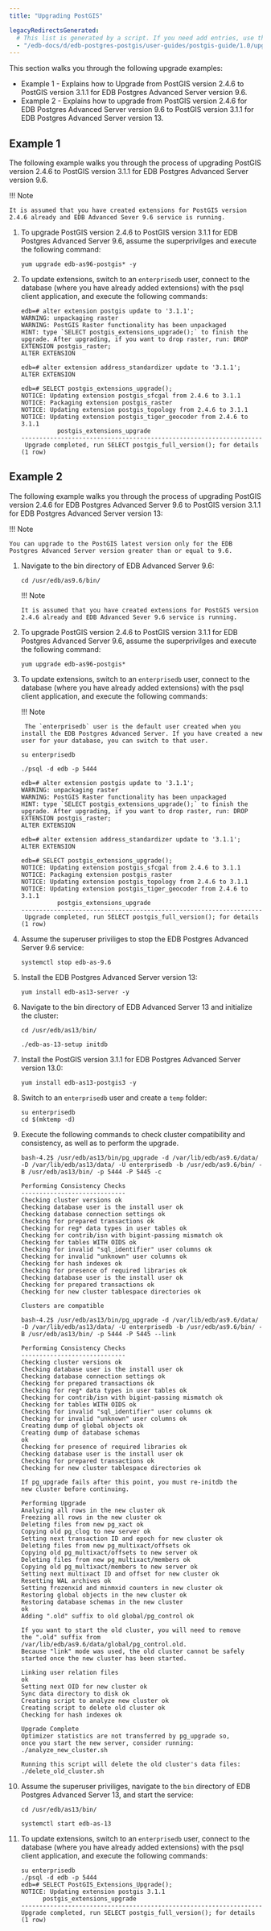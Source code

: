 ```yaml
---
title: "Upgrading PostGIS"

legacyRedirectsGenerated:
  # This list is generated by a script. If you need add entries, use the `legacyRedirects` key.
  - "/edb-docs/d/edb-postgres-postgis/user-guides/postgis-guide/1.0/upgrading_postgis.html"
---
```


<div id="upgrade" class="registered_link"></div>

This section walks you through the following upgrade examples:

- Example 1 - Explains how to Upgrade from PostGIS version 2.4.6 to PostGIS version 3.1.1 for EDB Postgres Advanced Server version 9.6.
- Example 2 - Explains how to upgrade from PostGIS version 2.4.6 for EDB Postgres Advanced Server version 9.6 to PostGIS version 3.1.1 for EDB Postgres Advanced Server version 13.

## Example 1

The following example walks you through the process of upgrading PostGIS version 2.4.6 to PostGIS version 3.1.1 for EDB Postgres Advanced Server version 9.6.

!!! Note

    It is assumed that you have created extensions for PostGIS version 2.4.6 already and EDB Advanced Sever 9.6 service is running.

1.  To upgrade PostGIS version 2.4.6 to PostGIS version 3.1.1 for EDB Postgres Advanced Server 9.6, assume the superprivilges and execute the following command:

    ```text
    yum upgrade edb-as96-postgis* -y
    ```

2. To update extensions, switch to an `enterprisedb` user, connect to the database (where you have already added extensions) with the psql client application, and execute the following commands:

    ```text
    edb=# alter extension postgis update to '3.1.1';
    WARNING: unpackaging raster
    WARNING: PostGIS Raster functionality has been unpackaged
    HINT: type `SELECT postgis_extensions_upgrade();` to finish the upgrade. After upgrading, if you want to drop raster, run: DROP EXTENSION postgis_raster;
    ALTER EXTENSION
    ```

    ```text
    edb=# alter extension address_standardizer update to '3.1.1';
    ALTER EXTENSION
    ```

    ```text
    edb=# SELECT postgis_extensions_upgrade();
    NOTICE: Updating extension postgis_sfcgal from 2.4.6 to 3.1.1
    NOTICE: Packaging extension postgis_raster
    NOTICE: Updating extension postgis_topology from 2.4.6 to 3.1.1
    NOTICE: Updating extension postgis_tiger_geocoder from 2.4.6 to 3.1.1
              postgis_extensions_upgrade           
    -------------------------------------------------------------------
     Upgrade completed, run SELECT postgis_full_version(); for details
    (1 row)
    ```

## Example 2

The following example walks you through the process of upgrading PostGIS version 2.4.6 for EDB Postgres Advanced Server 9.6 to PostGIS version 3.1.1 for EDB Postgres Advanced Server version 13:

!!! Note

    You can upgrade to the PostGIS latest version only for the EDB Postgres Advanced Server version greater than or equal to 9.6.

1.  Navigate to the bin directory of EDB Advanced Server 9.6:

    ```text
    cd /usr/edb/as9.6/bin/
    ```

    !!! Note

        It is assumed that you have created extensions for PostGIS version 2.4.6 already and EDB Advanced Sever 9.6 service is running.

2.  To upgrade PostGIS version 2.4.6 to PostGIS version 3.1.1 for EDB Postgres Advanced Server 9.6, assume the superprivilges and execute the following command:

    ```text
    yum upgrade edb-as96-postgis*
    ```

3. To update extensions, switch to an `enterprisedb` user, connect to the database (where you have already added extensions) with the psql client application, and execute the following commands:

    !!! Note

        The `enterprisedb` user is the default user created when you install the EDB Postgres Advanced Server. If you have created a new user for your database, you can switch to that user.

    ```text
    su enterprisedb

    ./psql -d edb -p 5444
    ```

    ```text
    edb=# alter extension postgis update to '3.1.1';
    WARNING: unpackaging raster
    WARNING: PostGIS Raster functionality has been unpackaged
    HINT: type `SELECT postgis_extensions_upgrade();` to finish the upgrade. After upgrading, if you want to drop raster, run: DROP EXTENSION postgis_raster;
    ALTER EXTENSION
    ```

    ```text
    edb=# alter extension address_standardizer update to '3.1.1';
    ALTER EXTENSION
    ```

    ```text
    edb=# SELECT postgis_extensions_upgrade();
    NOTICE: Updating extension postgis_sfcgal from 2.4.6 to 3.1.1
    NOTICE: Packaging extension postgis_raster
    NOTICE: Updating extension postgis_topology from 2.4.6 to 3.1.1
    NOTICE: Updating extension postgis_tiger_geocoder from 2.4.6 to 3.1.1
              postgis_extensions_upgrade           
    -------------------------------------------------------------------
     Upgrade completed, run SELECT postgis_full_version(); for details
    (1 row)
    ```

4. Assume the superuser priviliges to stop the EDB Postgres Advanced Server 9.6 service:

    ```text
    systemctl stop edb-as-9.6
    ```

5.  Install the EDB Postgres Advanced Server version 13:

    ```text
    yum install edb-as13-server -y
    ```

6.  Navigate to the bin directory of EDB Advanced Server 13 and initialize the cluster:

    ```text
    cd /usr/edb/as13/bin/

    ./edb-as-13-setup initdb
    ```

7. Install the PostGIS version 3.1.1 for EDB Postgres Advanced Server version 13.0:

    ```text
    yum install edb-as13-postgis3 -y
    ```

8. Switch to an `enterprisedb` user and create a `temp` folder:

    ```text
    su enterprisedb
    cd $(mktemp -d)
    ```

9.  Execute the following commands to check cluster compatibility and consistency, as well as to perform the upgrade.

    ```text
    bash-4.2$ /usr/edb/as13/bin/pg_upgrade -d /var/lib/edb/as9.6/data/ -D /var/lib/edb/as13/data/ -U enterprisedb -b /usr/edb/as9.6/bin/ -B /usr/edb/as13/bin/ -p 5444 -P 5445 -c

    Performing Consistency Checks
    -----------------------------
    Checking cluster versions ok
    Checking database user is the install user ok
    Checking database connection settings ok
    Checking for prepared transactions ok
    Checking for reg* data types in user tables ok
    Checking for contrib/isn with bigint-passing mismatch ok
    Checking for tables WITH OIDS ok
    Checking for invalid "sql_identifier" user columns ok
    Checking for invalid "unknown" user columns ok
    Checking for hash indexes ok
    Checking for presence of required libraries ok
    Checking database user is the install user ok
    Checking for prepared transactions ok
    Checking for new cluster tablespace directories ok

    Clusters are compatible
    ```

    ```text
    bash-4.2$ /usr/edb/as13/bin/pg_upgrade -d /var/lib/edb/as9.6/data/ -D /var/lib/edb/as13/data/ -U enterprisedb -b /usr/edb/as9.6/bin/ -B /usr/edb/as13/bin/ -p 5444 -P 5445 --link

    Performing Consistency Checks
    -----------------------------
    Checking cluster versions ok
    Checking database user is the install user ok
    Checking database connection settings ok
    Checking for prepared transactions ok
    Checking for reg* data types in user tables ok
    Checking for contrib/isn with bigint-passing mismatch ok
    Checking for tables WITH OIDS ok
    Checking for invalid "sql_identifier" user columns ok
    Checking for invalid "unknown" user columns ok
    Creating dump of global objects ok
    Creating dump of database schemas
    ok
    Checking for presence of required libraries ok
    Checking database user is the install user ok
    Checking for prepared transactions ok
    Checking for new cluster tablespace directories ok

    If pg_upgrade fails after this point, you must re-initdb the
    new cluster before continuing.

    Performing Upgrade
    Analyzing all rows in the new cluster ok
    Freezing all rows in the new cluster ok
    Deleting files from new pg_xact ok
    Copying old pg_clog to new server ok
    Setting next transaction ID and epoch for new cluster ok
    Deleting files from new pg_multixact/offsets ok
    Copying old pg_multixact/offsets to new server ok
    Deleting files from new pg_multixact/members ok
    Copying old pg_multixact/members to new server ok
    Setting next multixact ID and offset for new cluster ok
    Resetting WAL archives ok
    Setting frozenxid and minmxid counters in new cluster ok
    Restoring global objects in the new cluster ok
    Restoring database schemas in the new cluster
    ok
    Adding ".old" suffix to old global/pg_control ok

    If you want to start the old cluster, you will need to remove
    the ".old" suffix from /var/lib/edb/as9.6/data/global/pg_control.old.
    Because "link" mode was used, the old cluster cannot be safely
    started once the new cluster has been started.

    Linking user relation files
    ok
    Setting next OID for new cluster ok
    Sync data directory to disk ok
    Creating script to analyze new cluster ok
    Creating script to delete old cluster ok
    Checking for hash indexes ok

    Upgrade Complete
    Optimizer statistics are not transferred by pg_upgrade so,
    once you start the new server, consider running:
    ./analyze_new_cluster.sh

    Running this script will delete the old cluster's data files:
    ./delete_old_cluster.sh
     ```

10. Assume the superuser priviliges, navigate to the `bin` directory of EDB Postgres Advanced Server 13, and start the service:

    ```text
    cd /usr/edb/as13/bin/

    systemctl start edb-as-13

    ```

11. To update extensions, switch to an `enterprisedb` user, connect to the database (where you have already added extensions) with the psql client application, and execute the following commands:

    ```text
    su enterprisedb
    ./psql -d edb -p 5444
    edb=# SELECT PostGIS_Extensions_Upgrade();
    NOTICE: Updating extension postgis 3.1.1
          postgis_extensions_upgrade
    -------------------------------------------------------------------
    Upgrade completed, run SELECT postgis_full_version(); for details
    (1 row)
    ```
